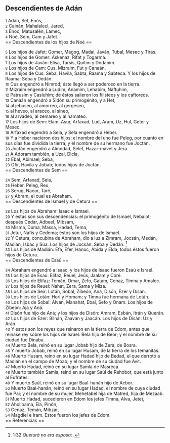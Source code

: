 == Descendientes de Adán ==

{{anchor|1}} <small>1</small> Adán, Set, Enós,<br>
{{anchor|2}} <small>2</small> Cainán, Mahalaleel, Jared,<br>
{{anchor|3}} <small>3</small> Enoc, Matusalén, Lamec,<br>
{{anchor|4}} <small>4</small> Noé, Sem, Cam y Jafet.<br>
== Descendientes de los hijos de Noé ==

{{anchor|5}} <small>5</small> Los hijos de Jafet: Gomer, Magog, Madai, Javán, Tubal, Mesec y Tiras.<br>
{{anchor|6}} <small>6</small> Los hijos de Gomer: Askenaz, Rifat y Togarma.<br>
{{anchor|7}} <small>7</small> Los hijos de Javán: Elisa, Tarsis, Quitim y Dodanim.<br>
{{anchor|8}} <small>8</small> Los hijos de Cam: Cus, Mizraim, Fut y Canaán.<br>
{{anchor|9}} <small>9</small> Los hijos de Cus: Seba, Havila, Sabta, Raama y Sabteca. Y los hijos de Raama: Seba y Dedán.<br>
{{anchor|10}} <small>10</small> Cus engendró a Nimrod; éste llegó a ser poderoso en la tierra.<br>
{{anchor|11}} <small>11</small> Mizraim engendró a Ludim, Anamim, Lehabim, Naftuhim,<br>
{{anchor|12}} <small>12</small> Patrusim y Casluhim; de éstos salieron los filisteos y los caftoreos.<br>
{{anchor|13}} <small>13</small> Canaán engendró a Sidón su primogénito, y a Het,<br>
{{anchor|14}} <small>14</small> al jebuseo, al amorreo, al gergeseo,<br>
{{anchor|15}} <small>15</small> al heveo, al araceo, al sineo,<br>
{{anchor|16}} <small>16</small> al arvadeo, al zemareo y al hamateo.<br>
{{anchor|17}} <small>17</small> Los hijos de Sem: Elam, Asur, Arfaxad, Lud, Aram, Uz, Hul, Geter y Mesec.<br>
{{anchor|18}} <small>18</small> Arfaxad engendró a Sela, y Sela engendró a Heber.<br>
{{anchor|19}} <small>19</small> Y a Heber nacieron dos hijos; el nombre del uno fue Peleg, por cuanto en sus días fue dividida la tierra; y el nombre de su hermano fue Joctán.<br>
{{anchor|20}} <small>20</small> Joctán engendró a Almodad, Selef, Hazar-mavet y Jera.<br>
{{anchor|21}} <small>21</small> A Adoram también, a Uzal, Dicla,<br>
{{anchor|22}} <small>22</small> Ebal, Abimael, Seba,<br>
{{anchor|23}} <small>23</small> Ofir, Havila y Jobab; todos hijos de Joctán.<br>
== Descendientes de Sem ==

{{anchor|24}} <small>24</small> Sem, Arfaxad, Sela,<br>
{{anchor|25}} <small>25</small> Heber, Peleg, Reu,<br>
{{anchor|26}} <small>26</small> Serug, Nacor, Taré,<br>
{{anchor|27}} <small>27</small> y Abram, el cual es Abraham.<br>
== Descendientes de Ismael y de Cetura ==

{{anchor|28}} <small>28</small> Los hijos de Abraham: Isaac e Ismael.<br>
{{anchor|29}} <small>29</small> Y estas son sus descendencias: el primogénito de Ismael, Nebaiot; después Cedar, Adbeel, Mibsam,<br>
{{anchor|30}} <small>30</small> Misma, Duma, Massa, Hadad, Tema,<br>
{{anchor|31}} <small>31</small> Jetur, Nafis y Cedema; éstos son los hijos de Ismael.<br>
{{anchor|32}} <small>32</small> Y Cetura, concubina de Abraham, dio a luz a Zimram, Jocsán, Medán, Madián, Isbac y Súa. Los hijos de Jocsán: Seba y Dedán. <ref>1:32 ''Queturá no era esposa'': {{lib|LU|93|9|8}}.</ref><br>
{{anchor|33}} <small>33</small> Los hijos de Madián: Efa, Efer, Hanoc, Abida y Elda; todos éstos fueron hijos de Cetura.<br>
== Descendientes de Esaú ==

{{anchor|34}} <small>34</small> Abraham engendró a Isaac, y los hijos de Isaac fueron Esaú e Israel.<br>
{{anchor|35}} <small>35</small> Los hijos de Esaú: Elifaz, Reuel, Jeús, Jaalam y Coré.<br>
{{anchor|36}} <small>36</small> Los hijos de Elifaz: Temán, Omar, Zefo, Gatam, Cenaz, Timna y Amalec.<br>
{{anchor|37}} <small>37</small> Los hijos de Reuel: Nahat, Zera, Sama y Miza.<br>
{{anchor|38}} <small>38</small> Los hijos de Seir: Lotán, Sobal, Zibeón, Aná, Disón, Ezer y Disán.<br>
{{anchor|39}} <small>39</small> Los hijos de Lotán: Hori y Homam; y Timna fue hermana de Lotán.<br>
{{anchor|40}} <small>40</small> Los hijos de Sobal: Alván, Manahat, Ebal, Sefo y Onam. Los hijos de Zibeón: Aja y Aná.<br>
{{anchor|41}} <small>41</small> Disón fue hijo de Aná; y los hijos de Disón: Amram, Esbán, Itrán y Querán.<br>
{{anchor|42}} <small>42</small> Los hijos de Ezer: Bilhán, Zaaván y Jaacán. Los hijos de Disán: Uz y Arán.<br>
{{anchor|43}} <small>43</small> Y estos son los reyes que reinaron en la tierra de Edom, antes que reinase rey sobre los hijos de Israel: Bela hijo de Beor; y el nombre de su ciudad fue Dinaba.<br>
{{anchor|44}} <small>44</small> Muerto Bela, reinó en su lugar Jobab hijo de Zera, de Bosra.<br>
{{anchor|45}} <small>45</small> Y muerto Jobab, reinó en su lugar Husam, de la tierra de los temanitas.<br>
{{anchor|46}} <small>46</small> Muerto Husam, reinó en su lugar Hadad hijo de Bedad, el que derrotó a Madián en el campo de Moab; y el nombre de su ciudad fue Avit.<br>
{{anchor|47}} <small>47</small> Muerto Hadad, reinó en su lugar Samla de Masreca.<br>
{{anchor|48}} <small>48</small> Muerto también Samla, reinó en su lugar Saúl de Rehobot, que está junto al Eufrates.<br>
{{anchor|49}} <small>49</small> Y muerto Saúl, reinó en su lugar Baal-hanán hijo de Acbor.<br>
{{anchor|50}} <small>50</small> Muerto Baal-hanán, reinó en su lugar Hadad, el nombre de cuya ciudad fue Pai; y el nombre de su mujer, Mehetabel hija de Matred, hija de Mezaab.<br>
{{anchor|51}} <small>51</small> Muerto Hadad, sucedieron en Edom los jefes Timna, Alva, Jetet,<br>
{{anchor|52}} <small>52</small> Aholibama, Ela, Pinón,<br>
{{anchor|53}} <small>53</small> Cenaz, Temán, Mibzar,<br>
{{anchor|54}} <small>54</small> Magdiel e Iram. Estos fueron los jefes de Edom.<br>
== Referencias ==

<references />
